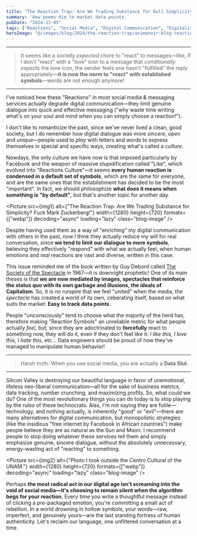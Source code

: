 ```yaml
---
title: "The Reaction Trap: Are We Trading Substance for Dull Simplicity?"
summary: 'How poems die to market data points.'
pubDate: "2024-11-05"
tags: ["Reactions", "Social Media", "Digital Communication", "Digitality", "Fuck Social Media"]
heroImage: "@/images/blog/2024/the-reaction-trap/animanoir-blog-reaction-trap.jpg"
---
```



---

> It seems like a _socially expected_ chore to "react" to messages—like, if I don't "react" with a "love" icon to a message that _conditionally expects_ the love icon, the sender feels one hasn't "fulfilled" the reply appropriately—**it is now the norm to "react" with established symbols**—words are not enough anymore!

---

I've noticed how these "Reactions" in most social media & messaging services actually degrade digital communication—they limit genuine dialogue into quick and effective messaging ("why waste time writing what's on your soul and mind when you can simply choose a reaction!"). 

I don't like to romanticize the past, since we've never lived a clean, good society, but I do remember how digital dialogue was more _sincere_, _open_ and _unique_—people used to _play_ with letters and words to express themselves in special and specific ways, creating what's called a _culture_. 

Nowdays, the only culture we have now is that imposed particularly by Facebook and the weapon of massive stupidification called "Like", which evolved into "Reactions Culture"—it seems **every human reaction is condensed in a default set of symbols**, which are the same for everyone, and are the same ones that the establishment has decided to be the most "important". In fact, we should philosophize **what does it means when something is "by default"**, but that's another topic for another day.

<Picture
  src={img1}
  alt={"The Reaction Trap: Are We Trading Substance for Simplicity? Fuck Mark Zuckerberg!"}
  width={1280}
  height={720}
  formats={["webp"]}
  decoding="async"
  loading="lazy"
  class="blog-image"
/>

Despite having used them as a way of "enriching" my digital communication with others in the past, now I think they actually reduce my will for real conversation, since **we tend to limit our dialogue to mere symbols**, believing they effectively "respond" with what we actually feel, when human emotions and _real_ reactions are vast and diverse, written in this case.

This issue reminded me of the book written by Guy Debord called [The Society of the Spectacle](https://animanoir.notion.site/Mi-biblioteca-digital-06dfea2aa5e048bba145b85d5395c68f?p=12f30b8705b380e88f4be99097c9fe53&pm=c) in 1967—it is downright prophetic! One of its main theses is that **we are now mediated by images, spectacles that reinforce the status quo with its own garbage and illusions, the ideals of Capitalism**. So, it is no rurspire that we feel "united" when the media, the _spectacle_ has created a world of its own, ceberating itself, based on what suits the market: **Easy to track data points**.

People "unconsciously" tend to choose what the majority of the herd has, therefore making "Reaction Symbols" an unreliable metric for what people actually _feel_, but, since they are adoctrinated to **forcefully** react to something now, they will do it, even if they don't feel like it: _I like this, I love this, I hate this_, etc... Data engineers should be proud of how they've managed to manipulate human behavior!

---

> Harsh truth: When you use social media, you are actually a **Data Slut**.

---

Silicon Valley is destroying our beautiful language in favor of unemotional, lifeless neo-liberal communication—all for the sake of business metrics, data tracking, number crunching, and maximizing profits. So, what could we do? One of the most revolutionary things you can do today is to stop playing by the rules of these technocrats. Alas, I'm not saying they are futile—technology, and nothing actually, is inherently "good" or "evil"—there are many alternatives for digital communication, but monopolistic strategies (like the insidious "free internet by Facebook in African countries") make people believe they are as natural as the Sun and Moon. I recommend people to stop doing whatever these services tell them and simply emphasize genuine, sincere dialogue, without the absolutely unnecessary, energy-wasting act of "reacting" to something.


<Picture
  src={img2}
  alt={"Photo I took outside the Centro Cultural of the UNAM."}
  width={1280}
  height={720}
  formats={["webp"]}
  decoding="async"
  loading="lazy"
  class="blog-image"
/>

Perhaps **the most radical act in our digital age isn't screaming into the void of social media—it's choosing to remain silent when the algorithm begs for your reaction**. Every time you write a thoughtful message instead of clicking a pre-packaged emotion, you're committing a small act of rebellion. In a world drowning in hollow symbols, your words—raw, imperfect, and genuinely yours—are the last standing fortress of human authenticity. Let's reclaim our language, one unfiltered conversation at a time.







